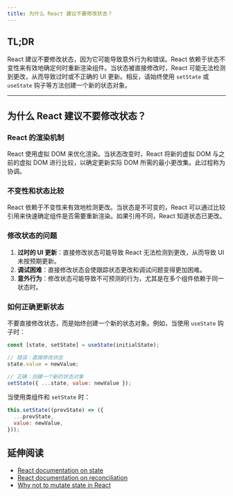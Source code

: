 ```yaml
---
title: 为什么 React 建议不要修改状态？
---
```


## TL;DR

React 建议不要修改状态，因为它可能导致意外行为和错误。React 依赖于状态不变性来有效地确定何时重新渲染组件。当状态被直接修改时，React 可能无法检测到更改，从而导致过时或不正确的 UI 更新。相反，请始终使用 `setState` 或 `useState` 钩子等方法创建一个新的状态对象。

***

## 为什么 React 建议不要修改状态？

### React 的渲染机制

React 使用虚拟 DOM 来优化渲染。当状态改变时，React 将新的虚拟 DOM 与之前的虚拟 DOM 进行比较，以确定更新实际 DOM 所需的最小更改集。此过程称为协调。

### 不变性和状态比较

React 依赖于不变性来有效地检测更改。当状态是不可变的，React 可以通过比较引用来快速确定组件是否需要重新渲染。如果引用不同，React 知道状态已更改。

### 修改状态的问题

1. **过时的 UI 更新**：直接修改状态可能导致 React 无法检测到更改，从而导致 UI 未按预期更新。
2. **调试困难**：直接修改状态会使跟踪状态更改和调试问题变得更加困难。
3. **意外行为**：修改状态可能导致不可预测的行为，尤其是在多个组件依赖于同一状态时。

### 如何正确更新状态

不要直接修改状态，而是始终创建一个新的状态对象。例如，当使用 `useState` 钩子时：

```javascript
const [state, setState] = useState(initialState);

// 错误：直接修改状态
state.value = newValue;

// 正确：创建一个新的状态对象
setState({ ...state, value: newValue });
```

当使用类组件和 `setState` 时：

```javascript
this.setState((prevState) => ({
  ...prevState,
  value: newValue,
}));
```

## 延伸阅读

* [React documentation on state](https://react.dev/learn/state-a-components-memory)
* [React documentation on reconciliation](https://react.dev/learn/preserving-and-resetting-state)
* [Why not to mutate state in React](https://daveceddia.com/why-not-modify-react-state-directly/)
